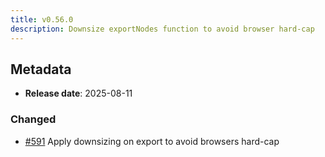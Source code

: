 ```yaml
---
title: v0.56.0
description: Downsize exportNodes function to avoid browser hard-cap
---
```


## Metadata

- **Release date**: 2025-08-11

### Changed

- [#591](https://github.com/InditexTech/weavejs/issues/591) Apply downsizing on export to avoid browsers hard-cap
